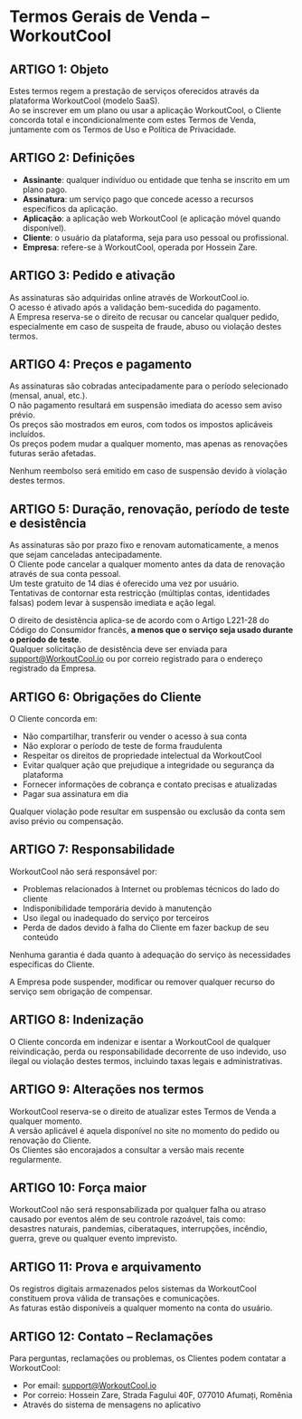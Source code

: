 # Termos Gerais de Venda – WorkoutCool

## ARTIGO 1: Objeto

Estes termos regem a prestação de serviços oferecidos através da plataforma WorkoutCool (modelo SaaS).  
Ao se inscrever em um plano ou usar a aplicação WorkoutCool, o Cliente concorda total e incondicionalmente com estes Termos de Venda, juntamente com os Termos de Uso e Política de Privacidade.

## ARTIGO 2: Definições

- **Assinante**: qualquer indivíduo ou entidade que tenha se inscrito em um plano pago.  
- **Assinatura**: um serviço pago que concede acesso a recursos específicos da aplicação.  
- **Aplicação**: a aplicação web WorkoutCool (e aplicação móvel quando disponível).  
- **Cliente**: o usuário da plataforma, seja para uso pessoal ou profissional.  
- **Empresa**: refere-se à WorkoutCool, operada por Hossein Zare.

## ARTIGO 3: Pedido e ativação

As assinaturas são adquiridas online através de WorkoutCool.io.  
O acesso é ativado após a validação bem-sucedida do pagamento.  
A Empresa reserva-se o direito de recusar ou cancelar qualquer pedido, especialmente em caso de suspeita de fraude, abuso ou violação destes termos.

## ARTIGO 4: Preços e pagamento

As assinaturas são cobradas antecipadamente para o período selecionado (mensal, anual, etc.).  
O não pagamento resultará em suspensão imediata do acesso sem aviso prévio.  
Os preços são mostrados em euros, com todos os impostos aplicáveis incluídos.  
Os preços podem mudar a qualquer momento, mas apenas as renovações futuras serão afetadas.

Nenhum reembolso será emitido em caso de suspensão devido à violação destes termos.

## ARTIGO 5: Duração, renovação, período de teste e desistência

As assinaturas são por prazo fixo e renovam automaticamente, a menos que sejam canceladas antecipadamente.  
O Cliente pode cancelar a qualquer momento antes da data de renovação através de sua conta pessoal.  
Um teste gratuito de 14 dias é oferecido uma vez por usuário.  
Tentativas de contornar esta restricção (múltiplas contas, identidades falsas) podem levar à suspensão imediata e ação legal.

O direito de desistência aplica-se de acordo com o Artigo L221-28 do Código do Consumidor francês, **a menos que o serviço seja usado durante o período de teste**.  
Qualquer solicitação de desistência deve ser enviada para [support@WorkoutCool.io](mailto:support@WorkoutCool.io) ou por correio registrado para o endereço registrado da Empresa.

## ARTIGO 6: Obrigações do Cliente

O Cliente concorda em:

- Não compartilhar, transferir ou vender o acesso à sua conta  
- Não explorar o período de teste de forma fraudulenta  
- Respeitar os direitos de propriedade intelectual da WorkoutCool  
- Evitar qualquer ação que prejudique a integridade ou segurança da plataforma  
- Fornecer informações de cobrança e contato precisas e atualizadas  
- Pagar sua assinatura em dia

Qualquer violação pode resultar em suspensão ou exclusão da conta sem aviso prévio ou compensação.

## ARTIGO 7: Responsabilidade

WorkoutCool não será responsável por:

- Problemas relacionados à Internet ou problemas técnicos do lado do cliente  
- Indisponibilidade temporária devido à manutenção  
- Uso ilegal ou inadequado do serviço por terceiros  
- Perda de dados devido à falha do Cliente em fazer backup de seu conteúdo

Nenhuma garantia é dada quanto à adequação do serviço às necessidades específicas do Cliente.

A Empresa pode suspender, modificar ou remover qualquer recurso do serviço sem obrigação de compensar.

## ARTIGO 8: Indenização

O Cliente concorda em indenizar e isentar a WorkoutCool de qualquer reivindicação, perda ou responsabilidade decorrente de uso indevido, uso ilegal ou violação destes termos, incluindo taxas legais e administrativas.

## ARTIGO 9: Alterações nos termos

WorkoutCool reserva-se o direito de atualizar estes Termos de Venda a qualquer momento.  
A versão aplicável é aquela disponível no site no momento do pedido ou renovação do Cliente.  
Os Clientes são encorajados a consultar a versão mais recente regularmente.

## ARTIGO 10: Força maior

WorkoutCool não será responsabilizada por qualquer falha ou atraso causado por eventos além de seu controle razoável, tais como:  
desastres naturais, pandemias, ciberataques, interrupções, incêndio, guerra, greve ou qualquer evento imprevisto.

## ARTIGO 11: Prova e arquivamento

Os registros digitais armazenados pelos sistemas da WorkoutCool constituem prova válida de transações e comunicações.  
As faturas estão disponíveis a qualquer momento na conta do usuário.

## ARTIGO 12: Contato – Reclamações

Para perguntas, reclamações ou problemas, os Clientes podem contatar a WorkoutCool:

- Por email: [support@WorkoutCool.io](mailto:support@WorkoutCool.io)  
- Por correio: Hossein Zare, Strada Fagului 40F, 077010 Afumați, Romênia  
- Através do sistema de mensagens no aplicativo